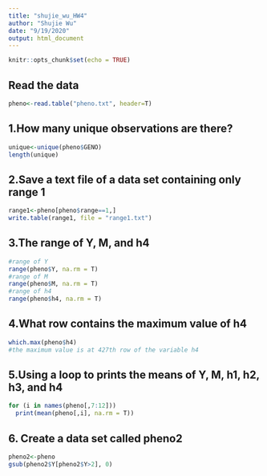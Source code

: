 ```yaml
---
title: "shujie_wu_HW4"
author: "Shujie Wu"
date: "9/19/2020"
output: html_document
---
```


```r
knitr::opts_chunk$set(echo = TRUE)
```

## Read the data
```r
pheno<-read.table("pheno.txt", header=T)
```

## 1.How many unique observations are there?
```r
unique<-unique(pheno$GENO)
length(unique)
```
## 2.Save a text file of a data set containing only range 1
```r
range1<-pheno[pheno$range==1,]
write.table(range1, file = "range1.txt")
```

## 3.The range of Y, M, and h4
```r
#range of Y
range(pheno$Y, na.rm = T)
#range of M
range(pheno$M, na.rm = T)
#range of h4
range(pheno$h4, na.rm = T)
```
## 4.What row contains the maximum value of h4
```r
which.max(pheno$h4)
#the maximum value is at 427th row of the variable h4
```

## 5.Using a loop to prints the means of Y, M, h1, h2, h3, and h4
```r
for (i in names(pheno[,7:12]))
  print(mean(pheno[,i], na.rm = T))
```

## 6. Create a data set called pheno2
```r
pheno2<-pheno
gsub(pheno2$Y[pheno2$Y>2], 0)
```

